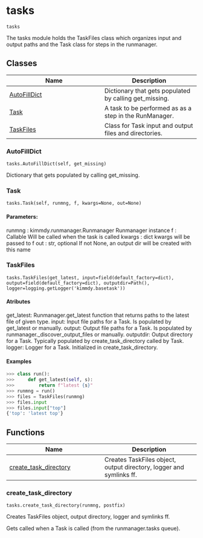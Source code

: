# tasks { #kimmdy.tasks }

`tasks`

The tasks module holds the TaskFiles class which organizes input and 
output paths and the Task class for steps in the runmanager.

## Classes

| Name | Description |
| --- | --- |
| [AutoFillDict](#kimmdy.tasks.AutoFillDict) | Dictionary that gets populated by calling get_missing. |
| [Task](#kimmdy.tasks.Task) | A task to be performed as as a step in the RunManager. |
| [TaskFiles](#kimmdy.tasks.TaskFiles) | Class for Task input and output files and directories. |

### AutoFillDict { #kimmdy.tasks.AutoFillDict }

`tasks.AutoFillDict(self, get_missing)`

Dictionary that gets populated by calling get_missing.

### Task { #kimmdy.tasks.Task }

`tasks.Task(self, runmng, f, kwargs=None, out=None)`

#### Parameters:

runmng : kimmdy.runmanager.Runmanager
    Runmanager instance
f : Callable
    Will be called when the task is called
kwargs : dict
    kwargs will be passed to f
out : str, optional
    If not None, an output dir will be created with this name

### TaskFiles { #kimmdy.tasks.TaskFiles }

`tasks.TaskFiles(get_latest, input=field(default_factory=dict), output=field(default_factory=dict), outputdir=Path(), logger=logging.getLogger('kimmdy.basetask'))`

#### Atributes

get_latest:
    Runmanager.get_latest function that returns paths to the latest file of given type.
input:
    Input file paths for a Task. Is populated by get_latest or manually.
output:
    Output file paths for a Task. Is populated by runmanager._discover_output_files or manually.
outputdir:
    Output directory for a Task. Typically populated by create_task_directory called by Task.
logger:
    Logger for a Task. Initialized in create_task_directory.

#### Examples

```python
>>> class run():
>>>     def get_latest(self, s):
>>>         return f"latest {s}"
>>> runmng = run()
>>> files = TaskFiles(runmng)
>>> files.input
>>> files.input["top"]
{'top': 'latest top'}
```

## Functions

| Name | Description |
| --- | --- |
| [create_task_directory](#kimmdy.tasks.create_task_directory) | Creates TaskFiles object, output directory, logger and symlinks ff. |

### create_task_directory { #kimmdy.tasks.create_task_directory }

`tasks.create_task_directory(runmng, postfix)`

Creates TaskFiles object, output directory, logger and symlinks ff.

Gets called when a Task is called (from the runmanager.tasks queue).